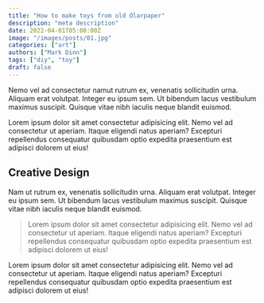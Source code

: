 ```yaml
---
title: "How to make toys from old Olarpaper"
description: "meta description"
date: 2022-04-01T05:00:00Z
image: "/images/posts/01.jpg"
categories: ["art"]
authors: ["Mark Dinn"]
tags: ["diy", "toy"]
draft: false
---
```


Nemo vel ad consectetur namut rutrum ex, venenatis sollicitudin urna. Aliquam erat volutpat. Integer eu ipsum sem. Ut bibendum lacus vestibulum maximus suscipit. Quisque vitae nibh iaculis neque blandit euismod.

Lorem ipsum dolor sit amet consectetur adipisicing elit. Nemo vel ad consectetur ut aperiam. Itaque eligendi natus aperiam? Excepturi repellendus consequatur quibusdam optio expedita praesentium est adipisci dolorem ut eius!

## Creative Design

Nam ut rutrum ex, venenatis sollicitudin urna. Aliquam erat volutpat. Integer eu ipsum sem. Ut bibendum lacus vestibulum maximus suscipit. Quisque vitae nibh iaculis neque blandit euismod.

> Lorem ipsum dolor sit amet consectetur adipisicing elit. Nemo vel ad consectetur ut aperiam. Itaque eligendi natus aperiam? Excepturi repellendus consequatur quibusdam optio expedita praesentium est adipisci dolorem ut eius!

Lorem ipsum dolor sit amet consectetur adipisicing elit. Nemo vel ad consectetur ut aperiam. Itaque eligendi natus aperiam? Excepturi repellendus consequatur quibusdam optio expedita praesentium est adipisci dolorem ut eius!

